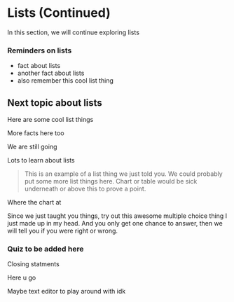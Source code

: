 # Lists (Continued)
In this section, we will continue exploring lists
>
### Reminders on lists
>
  * fact about lists
  * another fact about lists
  * also remember this cool list thing
>

## Next topic about lists

>

Here are some cool list things

More facts here too

We are still going

Lots to learn about lists

>
> This is an example of a list thing we just told you. 
> We could probably put some more list things here.
> Chart or table would be sick underneath or above this to prove a point.
>
>

Where the chart at


Since we just taught you things, try out this awesome multiple choice thing I just made up in my head.
And you only get one chance to answer, then we will tell you if you were right or wrong.

>
>

### Quiz to be added here



Closing statments 

Here u go

Maybe text editor to play around with idk
